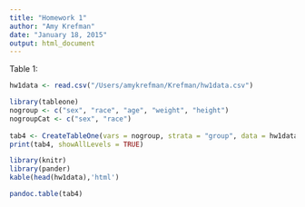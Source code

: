 ```yaml
---
title: "Homework 1"
author: "Amy Krefman"
date: "January 18, 2015"
output: html_document
---
```


Table 1:

```r
hw1data <- read.csv("/Users/amykrefman/Krefman/hw1data.csv")

library(tableone)
nogroup <- c("sex", "race", "age", "weight", "height")
nogroupCat <- c("sex", "race")
 
tab4 <- CreateTableOne(vars = nogroup, strata = "group", data = hw1data, factorVars = nogroupCat)
print(tab4, showAllLevels = TRUE)
```

```r
library(knitr)
library(pander)
kable(head(hw1data),'html')
```

```r
pandoc.table(tab4)
```

